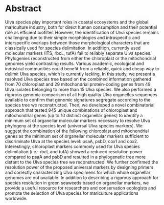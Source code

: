 # Abstract {.unnumbered}

Ulva species play important roles in coastal ecosystems and the global mariculture industry, both for direct human consumption and their potential role as efficient biofilter. However, the identification of Ulva species remains challenging due to their simple morphologies and intraspecific and interspecific overlaps between those morphological characters that are classically used for species delimitation. In addition, currently used molecular markers (ITS, rbcL, tufA) fail to reliably separate Ulva species. Phylogenies reconstructed from either the chloroplast or the mitochondrial genomes yield contrasting results. Various academic, ecological and industrial communities could benefit from a reliable, quick and cheap way to delimit Ulva species, which is currently lacking. In this study, we present a resolved Ulva species tree based on the combined information gathered from 70 chloroplast and 29 mitochondrial protein-coding genes from 49 Ulva isolates belonging to more than 15 Ulva species. We also performed a rigorous genomic comparison of all high quality Ulva organelles sequences available to confirm that genomic signatures segregate according to the species tree we reconstructed. Then, we developed a novel combinatorial approach that tested 945 unique combinations of chloroplast and mitochondrial genes (up to 10 distinct organellar genes) to identify a minimum set of organellar molecular markers necessary to resolve Ulva phylogeny at the species level (universal Ulva species markers). We suggest the combination of the following chloroplast and mitochondrial genes as the minimum set of organellar molecular markers sufficient to discriminate Ulva at the species level: psaA, psbD, cox1 and cox2. Interestingly, chloroplast markers commonly used for Ulva species delimitation (i.e.: rbcL and tufA) showed a reduced resolution power compared to psaA and psbD and resulted in a phylogenetic tree more distant to the Ulva species tree we reconstructed. We further confirmed the resolution power of the proposed universal markers by designing primers and correctly characterizing Ulva specimens for which whole organellar genomes are not available.  In addition to describing a rigorous approach for species resolution in green seaweeds based on organellar markers, we provide a useful resource for researchers and conservation ecologists and promote the selection of Ulva species for mariculture applications worldwide.
